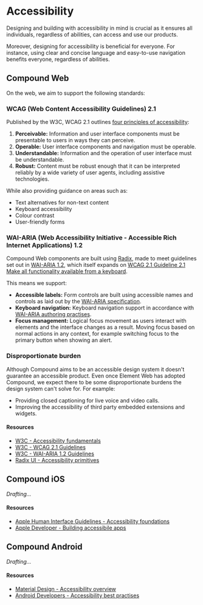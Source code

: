
<Meta title="Foundations/Accessibility" />

# Accessibility

Designing and building with accessibility in mind is crucial as it ensures all individuals, regardless of abilities, can access and use our products.

Moreover, designing for accessibility is beneficial for everyone. For instance, using clear and concise language and easy-to-use navigation benefits everyone, regardless of abilities.

## Compound Web

On the web, we aim to support the following standards:

### WCAG (Web Content Accessibility Guidelines) 2.1

Published by the W3C, WCAG 2.1 outlines [four principles of accessibility](https://www.w3.org/WAI/WCAG21/Understanding/intro#understanding-the-four-principles-of-accessibility):

1. **Perceivable:** Information and user interface components must be presentable to users in ways they can perceive.
2. **Operable:** User interface components and navigation must be operable.
3. **Understandable:** Information and the operation of user interface must be understandable.
4. **Robust:** Content must be robust enough that it can be interpreted reliably by a wide variety of user agents, including assistive technologies.

While also providing guidance on areas such as:

* Text alternatives for non-text content
* Keyboard accessibility
* Colour contrast
* User-friendly forms

### WAI-ARIA (Web Accessibility Initiative - Accessible Rich Internet Applications) 1.2

Compound Web components are built using [Radix](https://www.radix-ui.com/), made to meet guidelines set out in [WAI-ARIA 1.2](https://www.w3.org/TR/wai-aria-1.2/), which itself expands on [WCAG 2.1 Guideline 2.1 Make all functionality available from a keyboard](https://www.w3.org/TR/WCAG21/#keyboard-accessible).

This means we support:

* **Accessible labels:** Form controls are built using accessible names and controls as laid out by the [WAI-ARIA specification](https://www.w3.org/TR/wai-aria-1.2/#namecalculation).
* **Keyboard navigation:** Keyboard navigation support in accordance with [WAI-ARIA authoring practises](https://www.w3.org/TR/wai-aria-practices-1.2/).
* **Focus management:** Logical focus movement as users interact with elements and the interface changes as a result. Moving focus based on normal actions in any context, for example switching focus to the primary button when showing an alert.

### Disproportionate burden

Although Compound aims to be an accessible design system it doesn't guarantee an accessible product. Even once Element Web has adopted Compound, we expect there to be some disproportionate burdens the design system can't solve for. For example:

* Providing closed captioning for live voice and video calls.
* Improving the accessibility of third party embedded extensions and widgets.

#### Resources

* [W3C - Accessibility fundamentals](https://www.w3.org/WAI/fundamentals/)
* [W3C - WCAG 2.1 Guidelines](https://www.w3.org/TR/WCAG21/)
* [W3C - WAI-ARIA 1.2 Guidelines](https://www.w3.org/TR/wai-aria-1.2/)
* [Radix UI - Accessibility primitives](https://www.radix-ui.com/docs/primitives/overview/accessibility)


## Compound iOS

_Drafting…_

#### Resources

* [Apple Human Interface Guidelines - Accessibility foundations](https://developer.apple.com/design/human-interface-guidelines/foundations/accessibility)
* [Apple Developer - Building accessibile apps](https://developer.apple.com/accessibility/)


## Compound Android

_Drafting…_


#### Resources

* [Material Design - Accessibility overview](https://m3.material.io/foundations/accessible-design/overview)
* [Android Developers - Accessibility best practises](https://developer.android.com/guide/topics/ui/accessibility)